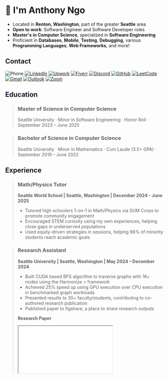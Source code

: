 # 👋 I'm Anthony Ngo

- Located in **Renton, Washington**, part of the greater **Seattle** area
- **Open to work**: Software Engineer and Software Developer roles
- **Master's in Computer Science**, specialized in **Software Engineering**
- Proficient in **Databases**, **Mobile**, **Testing**, **Debugging**, various **Programming Languages**, **Web Frameworks**, and more!

## Contact

![Phone](https://img.shields.io/badge/phone-+12063494860-8A2BE2)
[![LinkedIn](https://custom-icon-badges.demolab.com/badge/LinkedIn-0A66C2?logo=linkedin-white&logoColor=fff)](https://www.linkedin.com/in/anthongo)
[![Upwork](https://img.shields.io/badge/Upwork-6FDA44?logo=upwork&logoColor=fff)](https://www.upwork.com/freelancers/~01cfbb56c2bb5b594d)
[![Fiverr](https://img.shields.io/badge/Fiverr-1DBF73?logo=fiverr&logoColor=fff)](https://www.fiverr.com/anthonyngo4860)
[![Discord](https://img.shields.io/badge/Discord-%235865F2.svg?&logo=discord&logoColor=white)](https://discord.com/users/vadlus)
[![GitHub](https://img.shields.io/badge/GitHub-%23121011.svg?logo=github&logoColor=white)](https://github.com/anthongo)
[![LeetCode](https://img.shields.io/badge/LeetCode-000000?logo=LeetCode&logoColor=#d16c06)](https://leetcode.com/u/vadlus)
[![Gmail](https://img.shields.io/badge/Gmail-D14836?logo=gmail&logoColor=white)](mailto:anthonyngo002@gmail.com)
[![Outlook](https://img.shields.io/badge/Microsoft_Outlook-0078D4?style=for-the-badge&logo=microsoft-outlook&logoColor=white)](mailto:anthony.ngoxd@outlook.com)
[![Zoom](https://img.shields.io/badge/Zoom-2D8CFF?style=for-the-badge&logo=zoom&logoColor=white)](https://us05web.zoom.us/launch/chat?src=direct_chat_link&email=anthonyngo002%40gmail.com)

## Education

> ### Master of Science in Computer Science
> Seattle University · Minor in Software Engineering · Honor Roll · September 2023 – June 2025

> ### Bachelor of Science in Computer Science
> Seattle University · Minor in Mathematics · Cum Laude (3.5+ GPA) · September 2019 – June 2022

## Experience

> ### Math/Physics Tutor
>
> **Seattle World School | Seattle, Washington | December 2024 - June 2025**
>
> - Tutored high schoolers 1-on-1 in Math/Physics via SUM Corps to promote community engagement
> - Encouraged STEM curiosity using my own experiences, helping close gaps in underserved populations
> - Used equity-driven strategies in sessions, helping 96% of minority students reach academic goals

> ### Research Assistant
>
> **Seattle University | Seattle, Washington | May 2024 – December 2024**
>
> - Built CUDA based BFS algorithm to traverse graphs with 1K+ nodes using the Harmonize > framework
> - Achieved 25% speed up using GPU execution over CPU execution in benchmarked graph workloads
> - Presented results to 30+ faculty/students, contributing to co-authored research publication
> - Published paper to figshare, a place to share research outputs
>
> **Research Paper**
> <iframe title="Research Paper" src="/MSCS/Harmonize BFS Technical Report.pdf" />

> ### Junior SQL Developer
>
> **People Tech Group | Redmond, Washington | January 2023 – March 2023**
>
> - Optimized 4 ETL pipelines used in global Microsoft processes, improving reporting acro-s departments
> - Built SQL tool unifying 5+ databases into 1 spreadsheet, streamlining -ross-departmental reporting
> - Tracked user acquisition data (Jun-Dec 2022) with Power BI, driving strategy insights for 100K+ users
> - Endorsed by Sr. Data Engineer for effective communication skills
>
> **Letter of Recommendation**
> <iframe title="Letter of Recommendation" src="/People Tech Group LoR.pdf" />

> ### Information Technology Intern
>
> **Florida Blue | Remote | June 2021 – August 2021**
>
> - Built SSIS package for NACHA compliant conversion, now used to encrypt personal info of customers
> - Delivered 10+ backend tasks using Oracle SQL, and Java with Java Server Pages
> - Contributed to 3 sprints on 10-person Scrum team, enhancing enrollment system features
> - Endorsed by Sr. IT Developer for exceptional speed and accuracy
>
> **Letter of Recommendation**
> <iframe title="Letter of Recommendation" src="/Florida Blue LoR.pdf" />

## Projects

> ### Accessible UX Overhaul for Senior Services
>
> **September 2024 – March 2025**
>
> - Redesigned 5+ web pages using HTML/CSS/PHP to improve readability and user interface design
> - Automated CI/CD pipeline by integrating GitHub Actions, reducing deployment steps from 5 to 1
> - Coordinated code reviews with 5 team members via pull requests, ensuring code quality of 100%
> - Integrated 5+ Cypress tests and Google Analytics, catching issues and improving user tracking
>
> **Projects Day Presentation**
> <iframe title="Projects Day" src="/MSCS/Projects Day Presentation.pdf" />

> ### Survey Platform with AI analysis
>
> **September 2024 – December 2024**
>
> - Synchronized with 5 MongoDB collections using Mongoose as ORM
> - Developed a 3 tab interface with Angular, using Bootstrap for CSS styling
> - Analyzed survey responses with ChatGPT/Gemini, leading to better understanding
>
> **Demo**
> <iframe title="SurveySage" src="https://tinyurl.com/survey-sage" />

> ### Companion Loyalty Program
>
> **September 2021 - June 2022**
>
> - Integrated MSAL.js to verify student status, expanding partnerships with colleges
> - Built an interface in React/PHP for vendors to modify location, hours, promotions, and more
> - Hooked into Square Payments API, allowing for earning loyalty points based on amount spent
>
> **Demo**
> <iframe title="Satchl" src="https://satchl.com" />

## Skills

![GitHub Actions](https://img.shields.io/badge/github%20actions-%232671E5.svg?style=for-the-badge&logo=githubactions&logoColor=white)
![Firebase](https://img.shields.io/badge/firebase-a08021?style=for-the-badge&logo=firebase&logoColor=ffcd34)
![MariaDB](https://img.shields.io/badge/MariaDB-003545?style=for-the-badge&logo=mariadb&logoColor=white)
![MicrosoftSQLServer](https://img.shields.io/badge/Microsoft%20SQL%20Server-CC2927?style=for-the-badge&logo=microsoft%20sql%20server&logoColor=white)
![MongoDB](https://img.shields.io/badge/MongoDB-%234ea94b.svg?style=for-the-badge&logo=mongodb&logoColor=white)
![MySQL](https://img.shields.io/badge/mysql-4479A1.svg?style=for-the-badge&logo=mysql&logoColor=white)
![Postgres](https://img.shields.io/badge/postgres-%23316192.svg?style=for-the-badge&logo=postgresql&logoColor=white)
![SQLite](https://img.shields.io/badge/sqlite-%2307405e.svg?style=for-the-badge&logo=sqlite&logoColor=white)
![Redis](https://img.shields.io/badge/redis-%23DD0031.svg?style=for-the-badge&logo=redis&logoColor=white)
![Google Cloud](https://img.shields.io/badge/Google%20Cloud-%234285F4.svg?logo=google-cloud&logoColor=white)
![Netlify](https://img.shields.io/badge/Netlify-%23000000.svg?logo=netlify&logoColor=#00C7B7)
![Microsoft Azure](https://custom-icon-badges.demolab.com/badge/Microsoft%20Azure-0089D6?logo=msazure&logoColor=white)
![IntelliJ IDEA](https://img.shields.io/badge/IntelliJIDEA-000000.svg?logo=intellij-idea&logoColor=white)
![Obsidian](https://img.shields.io/badge/Obsidian-%23483699.svg?&logo=obsidian&logoColor=white)
![Neovim](https://img.shields.io/badge/Neovim-57A143?logo=neovim&logoColor=fff)
![Visual Studio Code](https://custom-icon-badges.demolab.com/badge/Visual%20Studio%20Code-0078d7.svg?logo=vsc&logoColor=white)
![Jira](https://img.shields.io/badge/Jira-0052CC?logo=jira&logoColor=fff)
![Slack](https://img.shields.io/badge/Slack-4A154B?logo=slack&logoColor=fff)
![Trello](https://img.shields.io/badge/Trello-0052CC?logo=trello&logoColor=fff)
![Power BI](https://custom-icon-badges.demolab.com/badge/Power%20BI-F1C912?logo=power-bi&logoColor=fff)
![Figma](https://img.shields.io/badge/Figma-F24E1E?logo=figma&logoColor=white)
![Confluence](https://img.shields.io/badge/Confluence-172B4D?logo=confluence&logoColor=fff)
![Notion](https://img.shields.io/badge/Notion-000?logo=notion&logoColor=fff)
![Apollo GraphQL](https://img.shields.io/badge/Apollo%20GraphQL-311C87?logo=apollographql&logoColor=fff)
![Angular](https://img.shields.io/badge/Angular-%23DD0031.svg?logo=angular&logoColor=white)
![Bootstrap](https://img.shields.io/badge/Bootstrap-7952B3?logo=bootstrap&logoColor=fff)
![CUDA](https://img.shields.io/badge/CUDA-76B900?logo=nvidia&logoColor=fff)
![Cypress](https://img.shields.io/badge/Cypress-69D3A7?logo=cypress&logoColor=fff)
![Django](https://img.shields.io/badge/Django-%23092E20.svg?logo=django&logoColor=white)
![Jest](https://img.shields.io/badge/Jest-C21325?logo=jest&logoColor=fff)
![jQuery](https://img.shields.io/badge/jQuery-0769AD?logo=jquery&logoColor=fff)
![Next.js](https://img.shields.io/badge/Next.js-black?logo=next.js&logoColor=white)
![Playwright](https://custom-icon-badges.demolab.com/badge/Playwright-2EAD33?logo=playwright&logoColor=fff)
![React](https://img.shields.io/badge/React-%2320232a.svg?logo=react&logoColor=%2361DAFB)
![Redux](https://img.shields.io/badge/Redux-764ABC?logo=redux&logoColor=fff)
![Selenium](https://img.shields.io/badge/Selenium-43B02A?logo=selenium&logoColor=fff)
![Unity](https://img.shields.io/badge/Unity-%23000000.svg?logo=unity&logoColor=white)
![Android](https://img.shields.io/badge/Android-3DDC84?logo=android&logoColor=white)
![Linux](https://img.shields.io/badge/Linux-FCC624?logo=linux&logoColor=black)
![macOS](https://img.shields.io/badge/macOS-000000?logo=apple&logoColor=F0F0F0)
![Windows](https://custom-icon-badges.demolab.com/badge/Windows-0078D6?logo=windows11&logoColor=white)
![Ubuntu](https://img.shields.io/badge/Ubuntu-E95420?logo=ubuntu&logoColor=white)
![Prisma](https://img.shields.io/badge/Prisma-2D3748?logo=prisma&logoColor=white)
![Bash](https://img.shields.io/badge/Bash-4EAA25?logo=gnubash&logoColor=fff)
![C++](https://img.shields.io/badge/C++-%2300599C.svg?logo=c%2B%2B&logoColor=white)
![CSS](https://img.shields.io/badge/CSS-639?logo=css&logoColor=fff)
![Dart](https://img.shields.io/badge/Dart-%230175C2.svg?logo=dart&logoColor=white)
![Flutter](https://img.shields.io/badge/Flutter-02569B?logo=flutter&logoColor=fff)
![Go](https://img.shields.io/badge/Go-%2300ADD8.svg?&logo=go&logoColor=white)
![HTML](https://img.shields.io/badge/HTML-%23E34F26.svg?logo=html5&logoColor=white)
![Java](https://img.shields.io/badge/Java-%23ED8B00.svg?logo=openjdk&logoColor=white)
![JavaScript](https://img.shields.io/badge/JavaScript-F7DF1E?logo=javascript&logoColor=000)
![Python](https://img.shields.io/badge/Python-3776AB?logo=python&logoColor=fff)
![PHP](https://img.shields.io/badge/php-%23777BB4.svg?&logo=php&logoColor=white)
![Rust](https://img.shields.io/badge/Rust-%23000000.svg?e&logo=rust&logoColor=white)
![TypeScript](https://img.shields.io/badge/TypeScript-3178C6?logo=typescript&logoColor=fff)
![Git](https://img.shields.io/badge/Git-F05032?logo=git&logoColor=fff)
